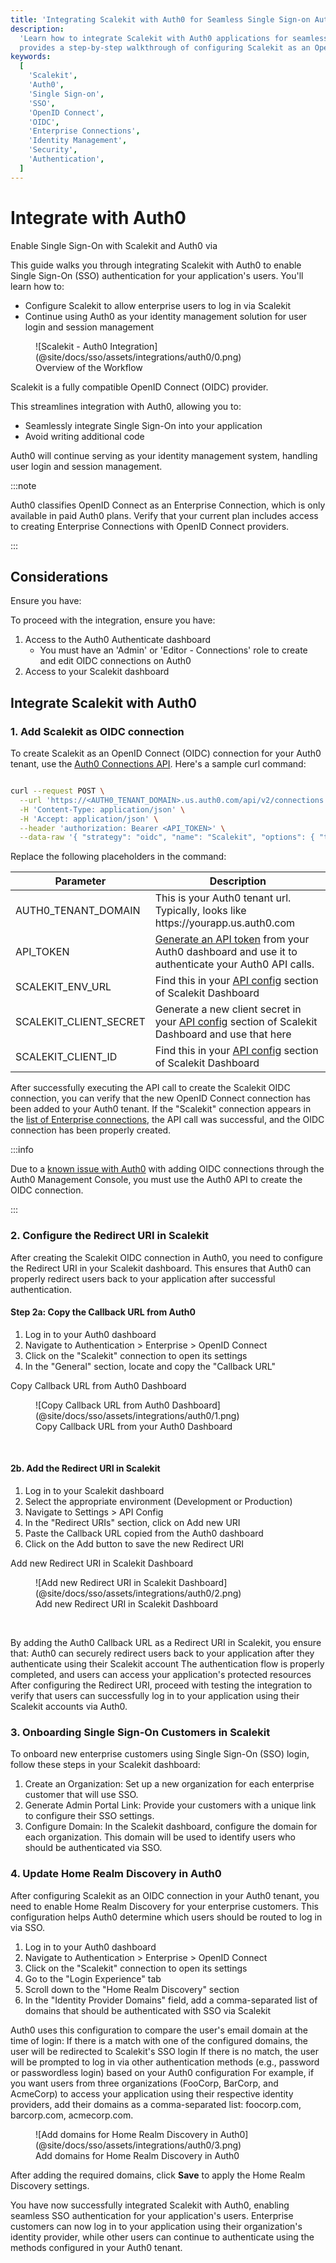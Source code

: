 ```yaml
---
title: 'Integrating Scalekit with Auth0 for Seamless Single Sign-on Authentication'
description:
  'Learn how to integrate Scalekit with Auth0 applications for seamless Single Sign-on Authentication. This guide
  provides a step-by-step walkthrough of configuring Scalekit as an OpenID Connect provider in your Auth0 tenant.'
keywords:
  [
    'Scalekit',
    'Auth0',
    'Single Sign-on',
    'SSO',
    'OpenID Connect',
    'OIDC',
    'Enterprise Connections',
    'Identity Management',
    'Security',
    'Authentication',
  ]
---
```


# Integrate with Auth0

<Subtitle>
  Enable Single Sign-On with Scalekit and Auth0 via <TermTip jargon="OIDC" />
</Subtitle>

This guide walks you through integrating Scalekit with Auth0 to enable Single Sign-On (SSO) authentication for your
application's users. You'll learn how to:

- Configure Scalekit to allow enterprise users to log in via Scalekit
- Continue using Auth0 as your identity management solution for user login and session management

<figure>
  ![Scalekit - Auth0 Integration](@site/docs/sso/assets/integrations/auth0/0.png)
  <figcaption>Overview of the Workflow</figcaption>
</figure>

Scalekit is a fully compatible OpenID Connect (OIDC) provider.

This streamlines integration with Auth0, allowing you to:

- Seamlessly integrate Single Sign-On into your application
- Avoid writing additional code

Auth0 will continue serving as your identity management system, handling user login and session management.

:::note

Auth0 classifies OpenID Connect as an Enterprise Connection, which is only available in paid Auth0 plans. Verify that
your current plan includes access to creating Enterprise Connections with OpenID Connect providers.

:::

## Considerations

Ensure you have:

To proceed with the integration, ensure you have:

1. Access to the Auth0 Authenticate dashboard
   - You must have an 'Admin' or 'Editor - Connections' role to create and edit OIDC connections on Auth0
2. Access to your Scalekit dashboard

## Integrate Scalekit with Auth0

### 1. Add Scalekit as OIDC connection

To create Scalekit as an OpenID Connect (OIDC) connection for your Auth0 tenant, use the
[Auth0 Connections API](https://auth0.com/docs/api/management/v2/connections/post-connections). Here's a sample curl
command:

<CodeWithHeader title="Curl command to add Scalekit as OIDC connection">

```sh

curl --request POST \
  --url 'https://<AUTH0_TENANT_DOMAIN>.us.auth0.com/api/v2/connections' \
  -H 'Content-Type: application/json' \
  -H 'Accept: application/json' \
  --header 'authorization: Bearer <API_TOKEN>' \
  --data-raw '{ "strategy": "oidc", "name": "Scalekit", "options": { "type": "back_channel", "discovery_url": "<SCALEKIT_ENV_URL>/.well-known/openid-configuration", "client_secret" : "<SCALEKIT_CLIENT_SECRET>", "client_id" : "<SCALEKIT_CLIENT_ID>",  "scopes": "openid profile" } }'

```

</CodeWithHeader>

Replace the following placeholders in the command:

| Parameter              | Description                                                                                                                                                                         |
| ---------------------- | ----------------------------------------------------------------------------------------------------------------------------------------------------------------------------------- |
| AUTH0_TENANT_DOMAIN    | This is your Auth0 tenant url. Typically, looks like https:<span></span>//yourapp.us.auth0.com                                                                                      |
| API_TOKEN              | [Generate an API token](https://auth0.com/docs/secure/tokens/access-tokens/management-api-access-tokens) from your Auth0 dashboard and use it to authenticate your Auth0 API calls. |
| SCALEKIT_ENV_URL       | Find this in your [API config](https://app.scalekit.com) section of Scalekit Dashboard                                                                                              |
| SCALEKIT_CLIENT_SECRET | Generate a new client secret in your [API config](https://app.scalekit.com) section of Scalekit Dashboard and use that here                                                         |
| SCALEKIT_CLIENT_ID     | Find this in your [API config](https://app.scalekit.com) section of Scalekit Dashboard                                                                                              |

After successfully executing the API call to create the Scalekit OIDC connection, you can verify that the new OpenID
Connect connection has been added to your Auth0 tenant. If the "Scalekit" connection appears in the
[list of Enterprise connections](https://auth0.com/docs/authenticate/enterprise-connections#view-enterprise-connections),
the API call was successful, and the OIDC connection has been properly created.

:::info

Due to a
[known issue with Auth0](https://community.auth0.com/t/creating-an-oidc-connection-fails-with-options-issuer-is-required-error/128189)
with adding OIDC connections through the Auth0 Management Console, you must use the Auth0 API to create the OIDC
connection.

:::

### 2. Configure the Redirect URI in Scalekit

After creating the Scalekit OIDC connection in Auth0, you need to configure the Redirect URI in your Scalekit dashboard.
This ensures that Auth0 can properly redirect users back to your application after successful authentication.

#### Step 2a: Copy the Callback URL from Auth0

1. Log in to your Auth0 dashboard
2. Navigate to Authentication > Enterprise > OpenID Connect
3. Click on the "Scalekit" connection to open its settings
4. In the "General" section, locate and copy the "Callback URL"

Copy Callback URL from Auth0 Dashboard

<figure>
  ![Copy Callback URL from Auth0 Dashboard](@site/docs/sso/assets/integrations/auth0/1.png)
  <figcaption>Copy Callback URL from your Auth0 Dashboard</figcaption>
</figure>

<br />

#### 2b. Add the Redirect URI in Scalekit

1. Log in to your Scalekit dashboard
2. Select the appropriate environment (Development or Production)
3. Navigate to Settings > API Config
4. In the "Redirect URIs" section, click on Add new URI
5. Paste the Callback URL copied from the Auth0 dashboard
6. Click on the Add button to save the new Redirect URI

Add new Redirect URI in Scalekit Dashboard

<figure>
  ![Add new Redirect URI in Scalekit Dashboard](@site/docs/sso/assets/integrations/auth0/2.png)
  <figcaption>Add new Redirect URI in Scalekit Dashboard</figcaption>
</figure>

<br />

By adding the Auth0 Callback URL as a Redirect URI in Scalekit, you ensure that: Auth0 can securely redirect users back
to your application after they authenticate using their Scalekit account The authentication flow is properly completed,
and users can access your application's protected resources After configuring the Redirect URI, proceed with testing the
integration to verify that users can successfully log in to your application using their Scalekit accounts via Auth0.

### 3. Onboarding Single Sign-On Customers in Scalekit

To onboard new enterprise customers using Single Sign-On (SSO) login, follow these steps in your Scalekit dashboard:

1. Create an Organization: Set up a new organization for each enterprise customer that will use SSO.
2. Generate Admin Portal Link: Provide your customers with a unique <TermTip jargon="Admin Portal" /> link to configure
   their SSO settings.
3. Configure Domain: In the Scalekit dashboard, configure the domain for each organization. This domain will be used to
   identify users who should be authenticated via SSO.

### 4. Update Home Realm Discovery in Auth0

After configuring Scalekit as an OIDC connection in your Auth0 tenant, you need to enable Home Realm Discovery for your
enterprise customers. This configuration helps Auth0 determine which users should be routed to log in via SSO.

1. Log in to your Auth0 dashboard
2. Navigate to Authentication > Enterprise > OpenID Connect
3. Click on the "Scalekit" connection to open its settings
4. Go to the "Login Experience" tab
5. Scroll down to the "Home Realm Discovery" section
6. In the "Identity Provider Domains" field, add a comma-separated list of domains that should be authenticated with SSO
   via Scalekit

Auth0 uses this configuration to compare the user's email domain at the time of login: If there is a match with one of
the configured domains, the user will be redirected to Scalekit's SSO login If there is no match, the user will be
prompted to log in via other authentication methods (e.g., password or passwordless login) based on your Auth0
configuration For example, if you want users from three organizations (FooCorp, BarCorp, and AcmeCorp) to access your
application using their respective identity providers, add their domains as a comma-separated list:
<SimpleCode>foocorp.com</SimpleCode>, <SimpleCode>barcorp.com</SimpleCode>, <SimpleCode>acmecorp.com</SimpleCode>.

<figure>
  ![Add domains for Home Realm Discovery in Auth0](@site/docs/sso/assets/integrations/auth0/3.png)
  <figcaption>Add domains for Home Realm Discovery in Auth0</figcaption>
</figure>

After adding the required domains, click **Save** to apply the Home Realm Discovery settings.

You have now successfully integrated Scalekit with Auth0, enabling seamless SSO authentication for your application's
users. Enterprise customers can now log in to your application using their organization's identity provider, while other
users can continue to authenticate using the methods configured in your Auth0 tenant.
